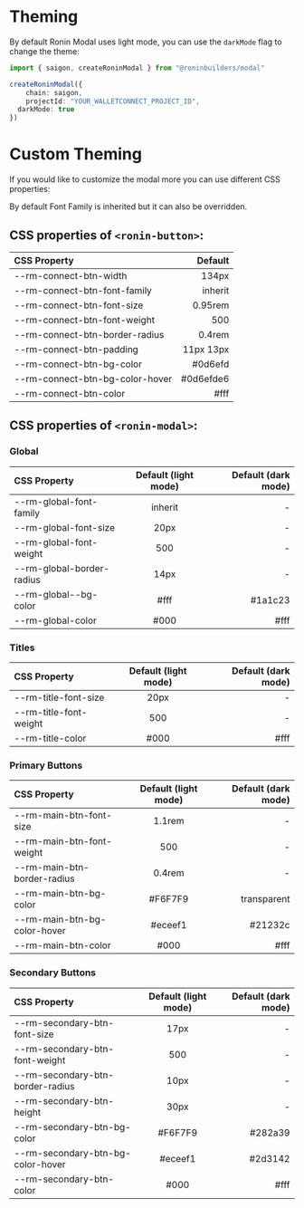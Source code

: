
# Theming

By default Ronin Modal uses light mode, you can use the `darkMode` flag to change the theme:

```ts {6}
import { saigon, createRoninModal } from "@roninbuilders/modal"

createRoninModal({
	chain: saigon,
	projectId: "YOUR_WALLETCONNECT_PROJECT_ID",
  darkMode: true
})
```

# Custom Theming

If you would like to customize the modal more you can use different CSS properties:

<Callout type="info">
 By default Font Family is inherited but it can also be overridden.
</Callout>

## CSS properties of `<ronin-button>`:

|	CSS Property |	Default	|
| :----- | ----: |
|	--rm-connect-btn-width	|	134px	|
|	--rm-connect-btn-font-family	|	inherit	|
| --rm-connect-btn-font-size | 0.95rem |
| --rm-connect-btn-font-weight | 500 |
| --rm-connect-btn-border-radius | 0.4rem |
| --rm-connect-btn-padding | 11px 13px |
| --rm-connect-btn-bg-color | #0d6efd |
| --rm-connect-btn-bg-color-hover | #0d6efde6 |
| --rm-connect-btn-color | #fff |

## CSS properties of `<ronin-modal>`:

### Global

| CSS Property |	Default (light mode)	| Default (dark mode) |
| :----- | :----: | ----: |
| --rm-global-font-family | inherit | - |
| --rm-global-font-size | 20px | - |
| --rm-global-font-weight | 500 | - |
| --rm-global-border-radius | 14px | - |
| --rm-global--bg-color | #fff | #1a1c23 |
| --rm-global-color | #000 | #fff |

### Titles

| CSS Property |	Default (light mode)	| Default (dark mode) |
| :----- | :----: | ----: |
| --rm-title-font-size | 20px | - |
| --rm-title-font-weight | 500 | - |
| --rm-title-color | #000 | #fff |

### Primary Buttons

|	CSS Property |	Default (light mode)	| Default (dark mode) |
| :----- | :----: | ----: |
| --rm-main-btn-font-size | 1.1rem | - |
| --rm-main-btn-font-weight | 500 | - |
| --rm-main-btn-border-radius | 0.4rem | - |
| --rm-main-btn-bg-color | #F6F7F9 | transparent |
| --rm-main-btn-bg-color-hover | #eceef1 | #21232c |
| --rm-main-btn-color | #000 | #fff |


### Secondary Buttons

| CSS Property |	Default (light mode)	| Default (dark mode) |
| :----- | :----: | ----: |
| --rm-secondary-btn-font-size | 17px | - |
| --rm-secondary-btn-font-weight | 500 | - |
| --rm-secondary-btn-border-radius | 10px | - |
| --rm-secondary-btn-height | 30px | - |
| --rm-secondary-btn-bg-color | #F6F7F9 | #282a39 |
| --rm-secondary-btn-bg-color-hover | #eceef1 | #2d3142 |
| --rm-secondary-btn-color | #000 | #fff |